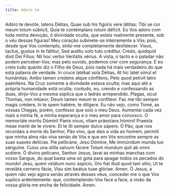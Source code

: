 ```yaml
---
title: Adoro te
---
```


<div class="grid grid-cols-2 gap-5">
    <span class="dropcaps text-justify">
      Adóro te devóte, latens Déitas, Quae sub his figúris vere látitas: Tibi se
      cor meum totum súbiicit, Quia te contémplans totum déficit.
    </span>
    <span class="dropcaps text-justify">
      Eu Vos adoro com toda minha devoção, ó divindade oculta, que estais
      realmente presente, sob o véu dessas figuras! Meu coração submete-se
      inteiramente a Vós; pois, desde que Vos contemplo, sinto-me completamente
      desfalecer.
    </span>
    <span class="text-justify">
      Visus, tactus, gustus in te fállitur, Sed audítu solo tuto créditur.
      Credo, quidquid dixit Dei Fílius: Nil hoc verbo Veritátis vérius.
    </span>
    <span class="text-justify">
      A vista, o tacto e o paladar não podem perceber-Vos; mas pelo ouvido,
      podemos crer com segurança. E eu creio tudo quanto diz o Filho de Deus,
      pois nada há mais verdadeiro do que esta palavra de verdade.
    </span>
    <span class="text-justify">
      In cruce latébat sola Déitas, At hic latet simul et humánitas; Ambo tamen
      credens atque cónfitens, Peto quod petívit latro paénitens.
    </span>
    <span class="text-justify">
      Na Cruz somente a divindade estava oculta; mas aqui até a própria
      humanidade está oculta; contudo, eu, crendo e confessando as duas,
      dirijo-Vos a mesma súplica que o ladrão arrependido.
    </span>
    <span class="text-justify">
      Plagas, sicut Thomas, non intúeor; Deum tamen meum te confíteor. Fac me
      tibi semper magis crédere, In te spem habére, te dilígere.
    </span>
    <span class="text-justify">
      Eu não vejo, como Tomé, as vossas Chagas; porém, confesso que sois o meu
      Deus. Aumentai cada vez mais a minha fé, a minha esperança e o meu amor
      para convosco.
    </span>
    <span class="text-justify">
      O memoriále mortis Dómini! Panis vivus, vitam práestans hómini! Praesta
      meae menti de te vívere. Et te illi semper dulce sápere.
    </span>
    <span class="text-justify">
      Ó Pão, que nos recordais a morte do Senhor, Pão vivo, que dais a vida ao
      homem, permiti que minha alma não viva senão de Vós e que em Vós encontre
      sempre as suas suaves delícias.
    </span>
    <span class="text-justify">
      Pie pellicáne, Jesu Dómine, Me immúndum munda tuo sánguine. Cuius una
      stilla salvum fácere Totum mundum quit ab omni scélere.
    </span>
    <span class="text-justify">
      Ó divino pelicano, Senhor Jesus, lavai as minhas manchas com vosso Sangue,
      do qual basta uma só gota para apagar todos os pecados do mundo!
    </span>
    <span class="text-justify">
      Jesu, quem velátum nunc aspício, Oro fiat illud quod tam sítio; Ut te
      reveláta cernens fácie, Visu sim beátus tuae glóriae. Amen.
    </span>
    <span class="text-justify">
      Ó Jesus, a quem não vejo agora senão através desses véus, concedei-me o
      que Vos suplico ardentemente: que, contemplando-Vos face a face, a visão
      da vossa glória me encha de felicidade. Amen.
    </span>
</div>
